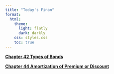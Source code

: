 ```yaml
---
title: "Today's Finan"
format:
  html:
    theme:
      light: flatly
      dark: darkly
    css: styles.css
    toc: true
---
```


[**Chapter 42 Types of Bonds**](./chapter/chapter42/ch42.qmd)

[**Chapter 44 Amortization of Premium or Discount**](./chapter/chapter44/ch44.qmd)